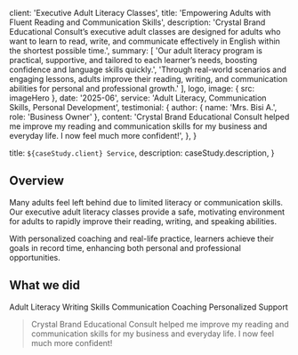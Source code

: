 
  client: 'Executive Adult Literacy Classes',
  title: 'Empowering Adults with Fluent Reading and Communication Skills',
  description:
    'Crystal Brand Educational Consult’s executive adult classes are designed for adults who want to learn to read, write, and communicate effectively in English within the shortest possible time.',
  summary: [
    'Our adult literacy program is practical, supportive, and tailored to each learner’s needs, boosting confidence and language skills quickly.',
    'Through real-world scenarios and engaging lessons, adults improve their reading, writing, and communication abilities for personal and professional growth.'
  ],
  logo,
  image: { src: imageHero },
  date: '2025-06',
  service: 'Adult Literacy, Communication Skills, Personal Development',
  testimonial: {
    author: { name: 'Mrs. Bisi A.', role: 'Business Owner' },
    content:
      'Crystal Brand Educational Consult helped me improve my reading and communication skills for my business and everyday life. I now feel much more confident!',
  },
}

  title: `${caseStudy.client} Service`,
  description: caseStudy.description,
}

## Overview

Many adults feel left behind due to limited literacy or communication skills. Our executive adult literacy classes provide a safe, motivating environment for adults to rapidly improve their reading, writing, and speaking abilities.

With personalized coaching and real-life practice, learners achieve their goals in record time, enhancing both personal and professional opportunities.

## What we did

<TagList>
  <TagListItem>Adult Literacy</TagListItem>
  <TagListItem>Writing Skills</TagListItem>
  <TagListItem>Communication Coaching</TagListItem>
  <TagListItem>Personalized Support</TagListItem>
</TagList>

<Blockquote
  author={{ name: 'Mrs. Bisi A.', role: 'Business Owner' }}
  image={{ src: imageAdult }}
>
  Crystal Brand Educational Consult helped me improve my reading and communication skills for my business and everyday life. I now feel much more confident!
</Blockquote>

<StatList>
  <StatListItem value="100%" label="Increase in reading confidence" />
  <StatListItem value="2x" label="Improvement in writing skills" />
  <StatListItem value="90%" label="Communication proficiency" />
  <StatListItem value="3 months" label="Time to results" />
</StatList>